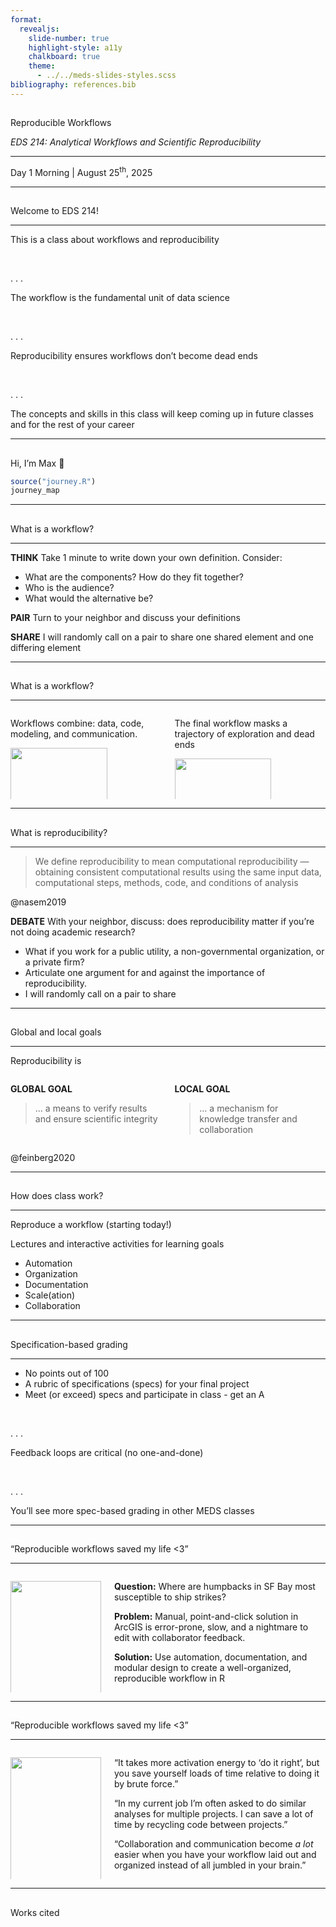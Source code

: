 ```yaml
---
format: 
  revealjs:
    slide-number: true
    highlight-style: a11y
    chalkboard: true
    theme: 
      - ../../meds-slides-styles.scss
bibliography: references.bib
---
```


## {#title-slide data-menu-title="Title Slide" background="#053660"} 

[Reproducible Workflows]{.custom-title}

[*EDS 214: Analytical Workflows and Scientific Reproducibility*]{.custom-subtitle}

<hr class="hr-teal">

[Day 1 Morning | August 25^th^, 2025]{.custom-subtitle3}

---

## {#welcome data-menu-title="Welcome to EDS 214!"} 

[Welcome to EDS 214!]{.slide-title}

<hr>

This is a class about workflows and reproducibility

<br> 

. . . 

[The workflow is the fundamental unit of data science]{.body-text-m}

<br> 

. . . 

[Reproducibility ensures workflows don't become dead ends]{.body-text-m}

<br>

. . . 

[The concepts and skills in this class will keep coming up in future classes and for the rest of your career]{.body-text-m}

---

## {#meet-max data-menu-title="Hi, I'm Max"}

[Hi, I'm Max 👋]{.slide-title}

```r
source("journey.R")
journey_map
```

::: {.fragment .journey-step}
:::
::: {.fragment .journey-step}
:::
::: {.fragment .journey-step}
:::
::: {.fragment .journey-step}
:::
::: {.fragment .journey-step}
:::
::: {.fragment .journey-step}
:::
::: {.fragment .journey-step}
:::
::: {.fragment .journey-step}
:::
::: {.fragment .journey-step}
:::
::: {.fragment .journey-step}
:::

---

## {#what-is-workflow1 data-menu-title="What is a workflow?"} 

[What is a workflow?]{.slide-title}

<hr>

**THINK** Take 1 minute to write down your own definition. Consider:

  * What are the components? How do they fit together?
  * Who is the audience?
  * What would the alternative be?

**PAIR** Turn to your neighbor and discuss your definitions

**SHARE** I will randomly call on a pair to share one shared element and one differing element

---

## {#what-is-workflow2 data-menu-title="What is a workflow?"} 

[What is a workflow?]{.slide-title}

<hr>

:::: {.columns}

::: {.column width="50%"}

Workflows combine: data, code, modeling, and communication.

![](images/day1/r4ds-workflow.png){width="80%" fig-alt="Components of a workflow"}

[@r4ds]{.body-text-xs}

:::

<!-- Right-hand column -->
::: {.column width="50%"}

The final workflow masks a trajectory of exploration and dead ends

![](images/day1/stoudtetal2021fig1a.PNG){width="80%" fig-alt="The evolution of a workflow"}

[@stoudt2021]{.body-text-xs}

:::

::::

---

## {#what-is-reproducibility data-menu-title="What is reproducibility?"} 

[What is reproducibility?]{.slide-title}

<hr>

> We define reproducibility to mean computational reproducibility — obtaining consistent computational results using the same input data, computational steps, methods, code, and conditions of analysis

[@nasem2019]{.body-text-xs}

**DEBATE** With your neighbor, discuss: does reproducibility matter if you're not doing academic research? 

* What if you work for a public utility, a non-governmental organization, or a private firm? 
* Articulate one argument for and against the importance of reproducibility.
* I will randomly call on a pair to share

---

## {#global-local-goals data-menu-title="Global and local goals"} 

[Global and local goals]{.slide-title}

<hr>

[Reproducibility is]{.body-text-l}

:::: {.columns}

::: {.column width="50%"}

**GLOBAL GOAL**

> ... a means to verify results and ensure scientific integrity

:::

::: {.column width="50%"}

**LOCAL GOAL**

> ... a mechanism for knowledge transfer and collaboration

:::

::::

[@feinberg2020]{.body-text-xs}

---

## {#how-does-class-work data-menu-title="How does class work?"} 

[How does class work?]{.slide-title}

<hr>

[Reproduce a workflow (starting today!)]{.body-text-l}

[Lectures and interactive activities for learning goals]{.body-text-l}

  * Automation
  * Organization
  * Documentation
  * Scale(ation)
  * Collaboration

---

## {#grading data-menu-title="Specification-based grading"} 

[Specification-based grading]{.slide-title}

<hr>

* No points out of 100
* A rubric of specifications (specs) for your final project
* Meet (or exceed) specs and participate in class - get an A

<br>

. . . 

[Feedback loops are critical (no one-and-done)]{.body-text-m}

<br>

. . . 

[You'll see more spec-based grading in other MEDS classes]{.body-text-m}

---

## {#testimonial1 data-menu-title="Reproducible workflows saved my life <3"} 

["Reproducible workflows saved my life <3"]{.slide-title}

<hr>

:::: {.columns}

::: {.column width="30%"}

![](images/day1/bekahlane.jpg){width="100%" fig-alt="Bekah Lane headshot"}

[Bekah Lane]{.body-text-m}

[Research Associate, Center for Coastal Studies]{.body-text-s}

:::

::: {.column width="70%"}

[**Question:** Where are humpbacks in SF Bay most susceptible to ship strikes?]{.fragment}

[**Problem:** Manual, point-and-click solution in ArcGIS is error-prone, slow, and a nightmare to edit with collaborator feedback.]{.fragment}

[**Solution:** Use automation, documentation, and modular design to create a well-organized, reproducible workflow in R]{.fragment}

:::

::::

---

## {#testimonial2 data-menu-title="Reproducible workflows saved my life <3"} 

["Reproducible workflows saved my life <3"]{.slide-title}

<hr>

:::: {.columns}

::: {.column width="30%"}

![](images/day1/bekahlane.jpg){width="100%" fig-alt="Bekah Lane headshot"}

[Bekah Lane]{.body-text-m}

[Research Associate, Center for Coastal Studies]{.body-text-s}

:::

::: {.column width="70%"}


["It takes more activation energy to 'do it right', but you save yourself loads of time relative to doing it by brute force."]{.fragment}

["In my current job I'm often asked to do similar analyses for multiple projects. I can save a lot of time by recycling code between projects."]{.fragment}

["Collaboration and communication become *a lot* easier when you have your workflow laid out and organized instead of all jumbled in your brain."]{.fragment}

:::

::::

---

## {#works-cited data-menu-title="Works cited"} 

[Works cited]{.slide-title}
